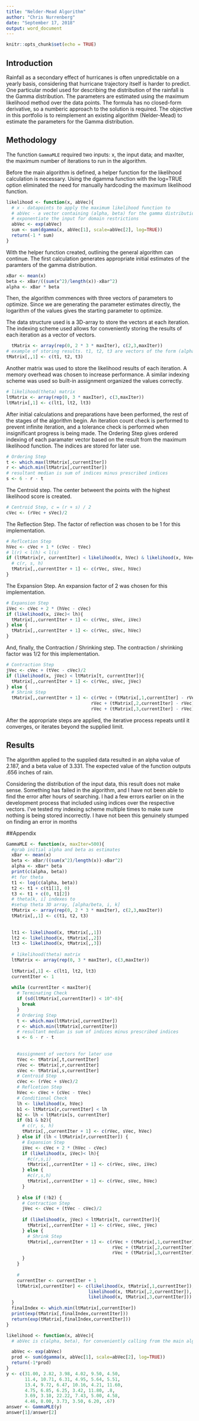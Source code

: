 ```yaml
---
title: "Nelder-Mead Algorithm"
author: "Chris Nurrenberg"
date: "September 17, 2018"
output: word_document
---
```


```r
knitr::opts_chunk$set(echo = TRUE)
```

## Introduction

Rainfall as a secondary effect of hurricanes is often unpredictable on a yearly basis, considering that hurricane trajectory itself is harder to predict. One particular model used for describing the distribution of the rainfall is the Gamma distribution. The parameters are estimated using the maximum likelihood method over the data points. The formula has no closed-form derivative, so a numberic approach to the solution is required. The objective in this portfolio is to reimplement an existing algorithm (Nelder-Mead) to estimate the parameters for the Gamma distribution.

## Methodology
The function <code>GammaMLE</code> required two inputs: x, the input data; and maxIter, the maximum number of iterations to run in the algorithm.

Before the main algorithm is defined, a helper function for the likelihood calculation is necessary. Using the dgamma function with the log=TRUE option eliminated the need for manually hardcoding the maximum likelihood function. 

```r
likelihood <- function(x, abVec){
  # x - datapoints to apply the maximum likelihood function to
  # abVec - a vector containing (alpha, beta) for the gamma distribution
  # exponentiate the input for domain restrictions
  abVec <- exp(abVec)
  sum <- sum(dgamma(x, abVec[1], scale=abVec[2], log=TRUE))
  return(-1 * sum)
}

```
With the helper function created, outlining the general algorithm can continue. The first calculation generates appropriate initial estimates of the paramters of the gamma distribution.
```r
xBar <- mean(x)
beta <- xBar/((sum(x^2)/length(x))-xBar^2)
alpha <- xBar * beta
```
Then, the algorithm commences with three vectors of parameters to optimize. Since we are generating the parameter estimates directly, the logarithm of the values gives the starting parameter to optimize.

The data structure used is a 3D-array to store the vectors at each iteration. The indexing scheme used allows for conveniently storing the results of each iteration as a vector of vectors.
```r
  tMatrix <- array(rep(0, 2 * 3 * maxIter), c(2,3,maxIter))
# example of storing results. t1, t2, t3 are vectors of the form (alpha, beta)
tMatrix[,,1] <- c(t1, t2, t3)
```
Another matrix was used to store the likelihood results of each iteration. A memory overhead was chosen to increase performance. A similar indexing scheme was used so built-in assignment organized the values correctly.
```r
# likelihood(theta) matrix
ltMatrix <- array(rep(0, 3 * maxIter), c(3,maxIter))
ltMatrix[,1] <- c(lt1, lt2, lt3)
```

After initial calculations and preparations have been performed, the rest of the stages of the algorithm begin. An iteration count check is performed to prevent infinite iteration, and a tolerance check is performed when insignificant progress is being made. The Ordering Step gives ordered indexing of each paramater vector based on the result from the maximum likelihood function. The indices are stored for later use.

```r
# Ordering Step
t <- which.max(ltMatrix[,currentIter])
r <- which.min(ltMatrix[,currentIter])
# resultant median is sum of indices minus prescribed indices
s <- 6 - r - t
```

The Centroid step. The center betweent the points with the highest likelihood score is created.

```r
# Centroid Step, c = (r + s) / 2
cVec <- (rVec + sVec)/2
```

The Reflection Step. The factor of reflection was chosen to be 1 for this implementation.

```r
# Reflcetion Step
hVec <- cVec + 1 * (cVec - tVec)
# l(r) < l(h) < l(s)
if (ltMatrix[r, currentIter] < likelihood(x, hVec) & likelihood(x, hVec) < ltMatrix[s, currentIter]){
  # c(r, s, h)
  tMatrix[,,currentIter + 1] <- c(rVec, sVec, hVec)
}
```

The Expansion Step. An expansion factor of 2 was chosen for this implementation.

```r
# Expansion Step
iVec <- cVec + 2 * (hVec - cVec)
if (likelihood(x, iVec)< lh){
  tMatrix[,,currentIter + 1] <- c(rVec, sVec, iVec)
} else {
  tMatrix[,,currentIter + 1] <- c(rVec, sVec, hVec)
}
```

And, finally, the Contraction / Shrinking step. The contraction / shrinking factor was 1/2 for this implementation.

```r
# Contraction Step
jVec <- cVec + (tVec - cVec)/2
if (likelihood(x, jVec) < ltMatrix[t, currentIter]){
  tMatrix[,,currentIter + 1] <- c(rVec, sVec, jVec)
} else {
  # Shrink Step
  tMatrix[,,currentIter + 1] <- c(rVec + (tMatrix[,1,currentIter] - rVec)/2,
                                rVec + (tMatrix[,2,currentIter] - rVec)/2,
                                rVec + (tMatrix[,3,currentIter] - rVec)/2)

```

After the appropriate steps are applied, the iterative process repeats until it converges, or iterates beyond the supplied limit.

## Results

The algorithm applied to the supplied data resulted in an alpha value of 2.187, and a beta value of 3.331. The expected value of the function outputs .656 inches of rain.

Considering the distribution of the input data, this result does not make sense. Something has failed in the algorithm, and I have not been able to find the error after hours of searching. I had a few errors earlier on in the development process that included using indices over the respective vectors. I've tested my indexing scheme multiple times to make sure nothing is being stored incorrectly. I have not been this genuinely stumped on finding an error in months

##Appendix

```r
GammaMLE <- function(x, maxIter=500){
  #grab initial alpha and beta as estimates
  xBar <- mean(x)
  beta <- xBar/((sum(x^2)/length(x))-xBar^2)
  alpha <- xBar* beta
  print(c(alpha, beta))
  #t for theta
  t1 <- log(c(alpha, beta))
  t2 <- t1 + c(t1[1], 0)
  t3 <- t1 + c(0, t1[2])
  # theta[k, i] indexes to 
  #setup theta 3D array, [alpha/beta, i, k]
  tMatrix <- array(rep(0, 2 * 3 * maxIter), c(2,3,maxIter))
  tMatrix[,,1] <- c(t1, t2, t3)
  
  
  lt1 <- likelihood(x, tMatrix[,,1])
  lt2 <- likelihood(x, tMatrix[,,2])
  lt3 <- likelihood(x, tMatrix[,,3])
  
  # likelihood(theta) matrix
  ltMatrix <- array(rep(0, 3 * maxIter), c(3,maxIter))
  
  ltMatrix[,1] <- c(lt1, lt2, lt3)
  currentIter <- 1
  
  while (currentIter < maxIter){
    # Terminating Check
    if (sd(ltMatrix[,currentIter]) < 10^-8){
      break
    }
    # Ordering Step
    t <- which.max(ltMatrix[,currentIter])
    r <- which.min(ltMatrix[,currentIter])
    # resultant median is sum of indices minus prescribed indices
    s <- 6 - r - t
    
    
    #assignment of vectors for later use
    tVec <- tMatrix[,t,currentIter]
    rVec <- tMatrix[,r,currentIter]
    sVec <- tMatrix[,s,currentIter]
    # Centroid Step
    cVec <- (rVec + sVec)/2
    # Reflcetion Step
    hVec <- cVec + (cVec - tVec)
    # Conditional Check
    lh <- likelihood(x, hVec)
    b1 <- ltMatrix[r,currentIter] < lh
    b2 <- lh < ltMatrix[s, currentIter]
    if (b1 & b2){
      # c(r, s, h)
      tMatrix[,,currentIter + 1] <- c(rVec, sVec, hVec)
    } else if (lh < ltMatrix[r,currentIter]) {
      # Expansion Step
      iVec <- cVec + 2 * (hVec - cVec)
      if (likelihood(x, iVec)< lh){
        #c(r,s,i)
        tMatrix[,,currentIter + 1] <- c(rVec, sVec, iVec)
      } else {
        #c(r,s,h)
        tMatrix[,,currentIter + 1] <- c(rVec, sVec, hVec)
      }
      
    } else if (!b2) {
      # Contraction Step
      jVec <- cVec + (tVec - cVec)/2
      
      if (likelihood(x, jVec) < ltMatrix[t, currentIter]){
        tMatrix[,,currentIter + 1] <- c(rVec, sVec, jVec)
      } else {
        # Shrink Step
        tMatrix[,,currentIter + 1] <- c(rVec + (tMatrix[,1,currentIter] - rVec)/2,
                                        rVec + (tMatrix[,2,currentIter] - rVec)/2,
                                        rVec + (tMatrix[,3,currentIter] - rVec)/2)
      }
    }
    
    #
    currentIter <- currentIter + 1
    ltMatrix[,currentIter] <- c(likelihood(x, tMatrix[,1,currentIter]), 
                               likelihood(x, tMatrix[,2,currentIter]),
                               likelihood(x, tMatrix[,3,currentIter]))
  }
  finalIndex <- which.min(ltMatrix[,currentIter])
  print(exp(tMatrix[,finalIndex,currentIter]))
  return(exp(tMatrix[,finalIndex,currentIter]))
}

likelihood <- function(x, abVec){
  # abVec is c(alpha, beta), for conveniently calling from the main algorithm

  abVec <- exp(abVec)
  prod <- sum(dgamma(x, abVec[1], scale=abVec[2], log=TRUE))
  return(-1*prod)
}
y <- c(31.00, 2.82, 3.98, 4.02, 9.50, 4.50,
       11.4, 10.71, 6.31, 4.95, 5.64, 5.51,
       13.4, 9.72, 6.47, 10.16, 4.21, 11.60,
       4.75, 6.85, 6.25, 3.42, 11.80, .8,
       3.69, 3.10, 22.22, 7.43, 5.00, 4.58,
       4.46, 8.00, 3.73, 3.50, 6.20, .67)
answer <- GammaMLE(y)
answer[1]/answer[2]
```